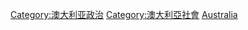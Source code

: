 [[Category:澳大利亚政治|Category:澳大利亚政治]]
[[Category:澳大利亞社會|Category:澳大利亞社會]]
[[Category:大洋洲各国人权|Australia]]